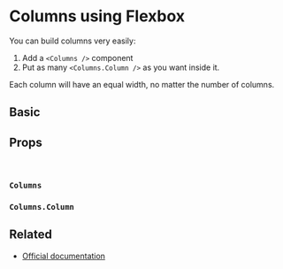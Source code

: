 
<Meta title="Columns/Basics" />

# Columns using Flexbox

You can build columns very easily:

1. Add a `<Columns />` component
2. Put as many `<Columns.Column />` as you want inside it.

Each column will have an equal width, no matter the number of columns.

## Basic

<Canvas>
  <Story story={stories.Basic} name="Basics" />
</Canvas>

## Props

<br />

### `Columns`

<ArgsTable of={Columns} />

### `Columns.Column`

<ArgsTable of={Columns.Column} />


## Related

- [Official documentation](https://bulma.io/documentation/columns/basics/)